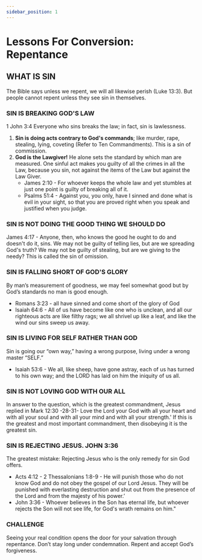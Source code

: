 ```yaml
---
sidebar_position: 1
---
```


# Lessons For Conversion: Repentance

## WHAT IS SIN
The Bible says unless we repent, we will all likewise perish (Luke 13:3). But people cannot repent unless they see sin in themselves.

### SIN IS BREAKING GOD'S LAW
1 John 3:4 Everyone who sins breaks the law; in fact, sin is lawlessness.
1. **Sin is doing acts contrary to God's commands**; like murder, rape, stealing, lying, coveting (Refer to Ten Commandments). This is a sin of commission.
2. **God is the Lawgiver!** He alone sets the standard by which man are measured. One sinful act makes you guilty of all the crimes in all the Law, because you sin, not against the items of the Law but against the Law Giver.
   - James 2:10 - For whoever keeps the whole law and yet stumbles at just one point is guilty of breaking all of it.
   - Psalms 51:4 - Against you, you only, have I sinned and done what is evil in your sight, so that you are proved right when you speak and justified when you judge.

### SIN IS NOT DOING THE GOOD THING WE SHOULD DO
James 4:17 - Anyone, then, who knows the good he ought to do and doesn't do it, sins.
We may not be guilty of telling lies, but are we spreading God's truth? We may not be guilty of stealing, but are we giving to the needy? This is called the sin of omission.

### SIN IS FALLING SHORT OF GOD'S GLORY
By man’s measurement of goodness, we may feel somewhat good but by God’s standards no man is good enough.
   - Romans 3:23 - all have sinned and come short of the glory of God
   - Isaiah 64:6 - All of us have become like one who is unclean, and all our righteous acts are like filthy rags; we all shrivel up like a leaf, and like the wind our sins sweep us away.

### SIN IS LIVING FOR SELF RATHER THAN GOD
Sin is going our “own way,” having a wrong purpose, living under a wrong master “SELF.”
   - Isaiah 53:6 - We all, like sheep, have gone astray, each of us has turned to his own way; and the LORD has laid on him the iniquity of us all.

### SIN IS NOT LOVING GOD WITH OUR ALL
In answer to the question, which is the greatest commandment, Jesus replied in Mark 12:30 -28-31- Love the Lord your God with all your heart and with all your soul and with all your mind and with all your strength.' If this is the greatest and most important commandment, then disobeying it is the greatest sin.

### SIN IS REJECTING JESUS. JOHN 3:36
The greatest mistake: Rejecting Jesus who is the only remedy for sin God offers.
   - Acts 4:12 - 2 Thessalonians 1:8-9 - He will punish those who do not know God and do not obey the gospel of our Lord Jesus. They will be punished with everlasting destruction and shut out from the presence of the Lord and from the majesty of his power.’
   - John 3:36 - Whoever believes in the Son has eternal life, but whoever rejects the Son will not see life, for God's wrath remains on him."

### CHALLENGE
Seeing your real condition opens the door for your salvation through repentance. Don’t stay long under condemnation. Repent and accept God’s forgiveness.
